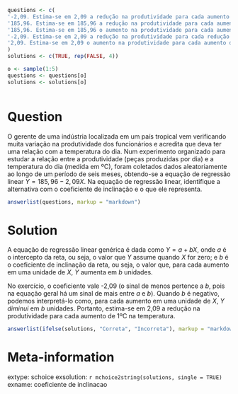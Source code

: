 ```r

questions <- c(
'-2,09. Estima-se em 2,09 a redução na produtividade para cada aumento de 1ºC na temperatura.',
'185,96. Estima-se em 185,96 a redução na produtividade para cada aumento de 1ºC na temperatura.',
'185,96. Estima-se em 185,96 o aumento na produtividade para cada aumento de 1ºC na temperatura.',
'-2,09. Estima-se em 2,09 a redução na produtividade para cada redução de 1ºC na temperatura.',
'2,09. Estima-se em 2,09 o aumento na produtividade para cada aumento de 1ºC na temperatura.'
)
solutions <- c(TRUE, rep(FALSE, 4))

o <- sample(1:5)
questions <- questions[o]
solutions <- solutions[o]



```

Question
========

O gerente de uma indústria localizada em um país tropical vem verificando muita variação na produtividade dos funcionários e acredita que deva ter uma relação com a temperatura do dia. Num experimento organizado para estudar a relação entre a produtividade (peças produzidas por dia) e a temperatura do dia (medida em ºC), foram coletados dados aleatoriamente ao longo de um período de seis meses, obtendo-se a equação de regressão linear $Y = 185,96 - 2,09 X$. Na equação de regressão linear, identifique a alternativa com o coeficiente de inclinação e o que ele representa.

```r
answerlist(questions, markup = "markdown")
```

Solution
========

A equação de regressão linear genérica é dada como $Y = a + b X$, onde $a$ é o intercepto da reta, ou seja, o valor que $Y$ assume quando $X$ for zero; e $b$ é o coeficiente de inclinação da reta, ou seja, o valor que, para cada aumento em uma unidade de $X$, $Y$ aumenta em $b$ unidades.

No exercício, o coeficiente vale -2,09 (o sinal de menos pertence a $b$, pois na equação geral há um sinal de mais entre $a$ e $b$). Quando $b$ é negativo, podemos interpretá-lo como, para cada aumento em uma unidade de $X$, $Y$ *diminui* em $b$ unidades. Portanto, estima-se em 2,09 a redução na produtividade para cada aumento de 1ºC na temperatura.


```r
answerlist(ifelse(solutions, "Correta", "Incorreta"), markup = "markdown")
```

Meta-information
================
extype: schoice
exsolution: `r mchoice2string(solutions, single = TRUE)`
exname: coeficiente de inclinacao